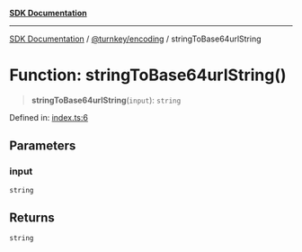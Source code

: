 [**SDK Documentation**](../../../README.mdx)

***

[SDK Documentation](../../../packages.mdx) / [@turnkey/encoding](../README.mdx) / stringToBase64urlString

# Function: stringToBase64urlString()

> **stringToBase64urlString**(`input`): `string`

Defined in: [index.ts:6](https://github.com/tkhq/sdk/blob/3a88af7d1d927c6022706911d6af0f92f1440e00/packages/encoding/src/index.ts#L6)

## Parameters

### input

`string`

## Returns

`string`
